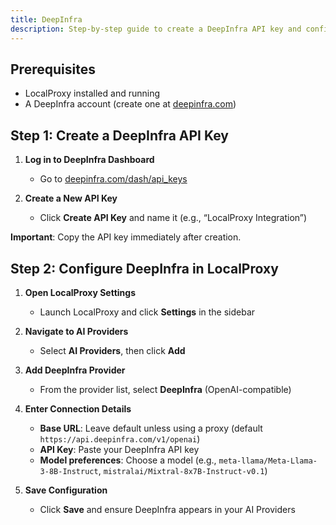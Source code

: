 ```yaml
---
title: DeepInfra
description: Step-by-step guide to create a DeepInfra API key and configure it in LocalProxy
---
```


## Prerequisites

- LocalProxy installed and running
- A DeepInfra account (create one at [deepinfra.com](https://deepinfra.com))

## Step 1: Create a DeepInfra API Key

1. **Log in to DeepInfra Dashboard**

   - Go to [deepinfra.com/dash/api_keys](https://deepinfra.com/dash/api_keys)

2. **Create a New API Key**
   - Click **Create API Key** and name it (e.g., “LocalProxy Integration”)

**Important**: Copy the API key immediately after creation.

## Step 2: Configure DeepInfra in LocalProxy

1. **Open LocalProxy Settings**

   - Launch LocalProxy and click **Settings** in the sidebar

2. **Navigate to AI Providers**

   - Select **AI Providers**, then click **Add**

3. **Add DeepInfra Provider**

   - From the provider list, select **DeepInfra** (OpenAI-compatible)

4. **Enter Connection Details**

   - **Base URL**: Leave default unless using a proxy (default `https://api.deepinfra.com/v1/openai`)
   - **API Key**: Paste your DeepInfra API key
   - **Model preferences**: Choose a model (e.g., `meta-llama/Meta-Llama-3-8B-Instruct`, `mistralai/Mixtral-8x7B-Instruct-v0.1`)

5. **Save Configuration**
   - Click **Save** and ensure DeepInfra appears in your AI Providers
